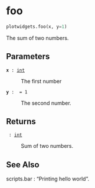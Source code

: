 # foo { #plotwidgets.foo }

```python
plotwidgets.foo(x, y=1)
```

The sum of two numbers.

## Parameters {.doc-section .doc-section-parameters}

<code>[**x**]{.parameter-name} [:]{.parameter-annotation-sep} [[int](`int`)]{.parameter-annotation}</code>

:   The first number

<code>[**y**]{.parameter-name} [:]{.parameter-annotation-sep} []{.parameter-annotation} [ = ]{.parameter-default-sep} [1]{.parameter-default}</code>

:   The second number.

## Returns {.doc-section .doc-section-returns}

<code>[]{.parameter-name} [:]{.parameter-annotation-sep} [[int](`int`)]{.parameter-annotation}</code>

:   Sum of two numbers.

## See Also {.doc-section .doc-section-see-also}

scripts.bar : "Printing hello world".